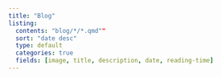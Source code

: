 ```yaml
---
title: "Blog"
listing:
  contents: "blog/*/*.qmd""
  sort: "date desc"
  type: default
  categories: true
  fields: [image, title, description, date, reading-time]
---
```

